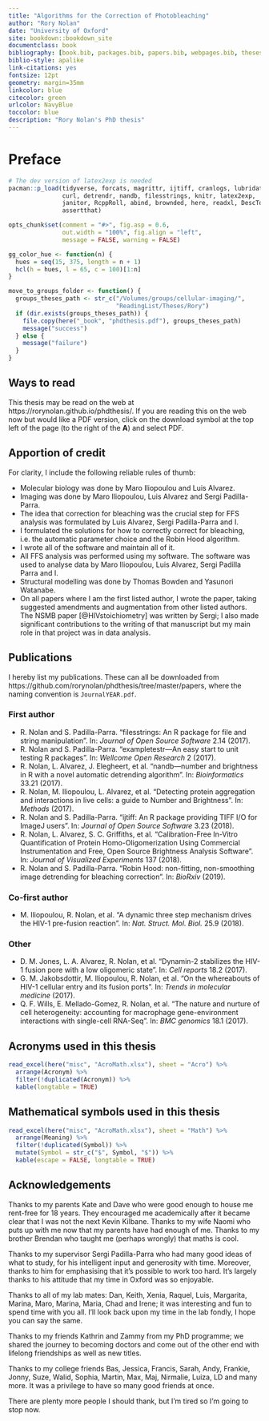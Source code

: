 ```yaml
--- 
title: "Algorithms for the Correction of Photobleaching"
author: "Rory Nolan"
date: "University of Oxford"
site: bookdown::bookdown_site
documentclass: book
bibliography: [book.bib, packages.bib, papers.bib, webpages.bib, theses.bib]
biblio-style: apalike
link-citations: yes
fontsize: 12pt
geometry: margin=35mm
linkcolor: blue
citecolor: green
urlcolor: NavyBlue
toccolor: blue
description: "Rory Nolan's PhD thesis"
---
```



# Preface {-}

```r
# The dev version of latex2exp is needed
pacman::p_load(tidyverse, forcats, magrittr, ijtiff, cranlogs, lubridate,
               curl, detrendr, nandb, filesstrings, knitr, latex2exp,
               janitor, RcppRoll, abind, brownded, here, readxl, DescTools,
               assertthat)

opts_chunk$set(comment = "#>", fig.asp = 0.6, 
               out.width = "100%", fig.align = "left",
               message = FALSE, warning = FALSE)

gg_color_hue <- function(n) {
  hues = seq(15, 375, length = n + 1)
  hcl(h = hues, l = 65, c = 100)[1:n]
}

move_to_groups_folder <- function() {
  groups_theses_path <- str_c("/Volumes/groups/cellular-imaging/",
                              "ReadingList/Theses/Rory")
  if (dir.exists(groups_theses_path)) {
    file.copy(here("_book", "phdthesis.pdf"), groups_theses_path)
    message("success")
  } else {
    message("failure")
  }
}
```


## Ways to read {-}

This thesis may be read on the web at https://rorynolan.github.io/phdthesis/. If you are reading this on the web now but would like a PDF version, click on the download symbol at the top left of the page (to the right of the __A__) and select PDF. 


## Apportion of credit {-}

For clarity, I include the following reliable rules of thumb:

* Molecular biology was done by Maro Iliopoulou and Luis Alvarez.
* Imaging was done by Maro Iliopoulou, Luis Alvarez and Sergi Padilla-Parra.
* The idea that correction for bleaching was the crucial step for FFS analysis was formulated by Luis Alvarez, Sergi Padilla-Parra and I.
* I formulated the solutions for how to correctly correct for bleaching, i.e. the automatic parameter choice and the Robin Hood algorithm.
* I wrote all of the software and maintain all of it.
* All FFS analysis was performed using my software. The software was used to analyse data by Maro Iliopoulou, Luis Alvarez, Sergi Padilla Parra and I. 
* Structural modelling was done by Thomas Bowden and Yasunori Watanabe.
* On all papers where I am the first listed author, I wrote the paper, taking suggested amendments and augmentation from other listed authors. The NSMB paper [@HIVstoichiometry] was written by Sergi; I also made significant contributions to the writing of that manuscript but my main role in that project was in data analysis. 


## Publications {-}

I hereby list my publications. These can all be downloaded from https://github.com/rorynolan/phdthesis/tree/master/papers, where the naming convention is `JournalYEAR.pdf`.

### First author {-}

* R. Nolan and S. Padilla-Parra. "filesstrings: An R package for file and
string manipulation". In: _Journal of Open Source Software_ 2.14 (2017).
* R. Nolan and S. Padilla-Parra. "exampletestr—An easy start to unit
testing R packages". In: _Wellcome Open Research_ 2 (2017).
* R. Nolan, L. Alvarez, J. Elegheert, et al. "nandb—number and brightness
in R with a novel automatic detrending algorithm". In: _Bioinformatics_ 33.21 (2017).
* R. Nolan, M. Iliopoulou, L. Alvarez, et al. "Detecting protein
aggregation and interactions in live cells: a guide to Number and
Brightness". In: _Methods_ (2017).
* R. Nolan and S. Padilla-Parra. "ijtiff: An R package providing TIFF I/O
for ImageJ users". In: _Journal of Open Source Software_ 3.23 (2018).
* R. Nolan, L. Alvarez, S. C. Griffiths, et al. “Calibration-Free In-Vitro
Quantification of Protein Homo-Oligomerization Using Commercial
Instrumentation and Free, Open Source Brightness Analysis Software”. In:
_Journal of Visualized Experiments_ 137 (2018).
* R. Nolan and S. Padilla-Parra. "Robin Hood: non-fitting, non-smoothing image detrending for bleaching correction". In: _BioRxiv_ (2019). 

### Co-first author {-}

* M. Iliopoulou, R. Nolan, et al. "A dynamic three step
mechanism drives the HIV-1 pre-fusion reaction". In: _Nat. Struct. Mol. Biol._
25.9 (2018).

### Other {-}

* D. M. Jones, L. A. Alvarez, R. Nolan, et al. "Dynamin-2 stabilizes the
HIV-1 fusion pore with a low oligomeric state". In: _Cell reports_ 18.2
(2017).
* G. M. Jakobsdottir, M. Iliopoulou, R. Nolan, et al. "On the whereabouts
of HIV-1 cellular entry and its fusion ports". In: _Trends in molecular
medicine_ (2017).
* Q. F. Wills, E. Mellado-Gomez, R. Nolan, et al. "The nature and nurture
of cell heterogeneity: accounting for macrophage gene-environment
interactions with single-cell RNA-Seq". In: _BMC genomics_ 18.1 (2017).


## Acronyms used in this thesis {-}

```r
read_excel(here("misc", "AcroMath.xlsx"), sheet = "Acro") %>% 
  arrange(Acronym) %>% 
  filter(!duplicated(Acronym)) %>% 
  kable(longtable = TRUE)
```


## Mathematical symbols used in this thesis {-}

```r
read_excel(here("misc", "AcroMath.xlsx"), sheet = "Math") %>% 
  arrange(Meaning) %>% 
  filter(!duplicated(Symbol)) %>%
  mutate(Symbol = str_c("$", Symbol, "$")) %>% 
  kable(escape = FALSE, longtable = TRUE)
```


## Acknowledgements {-}

Thanks to my parents Kate and Dave who were good enough to house me rent-free for 18 years. They encouraged me academically after it became clear that I was not the next Kevin Kilbane. Thanks to my wife Naomi who puts up with me now that my parents have had enough of me. Thanks to my brother Brendan who taught me (perhaps wrongly) that maths is cool.

Thanks to my supervisor Sergi Padilla-Parra who had many good ideas of what to study, for his intelligent input and generosity with time. Moreover, thanks to him for emphasising that it's possible to work too hard. It's largely thanks to his attitude that my time in Oxford was so enjoyable. 

Thanks to all of my lab mates: Dan, Keith, Xenia, Raquel, Luis, Margarita, Marina, Maro, Marina, Maria, Chad and Irene; it was interesting and fun to spend time with you all. I'll look back upon my time in the lab fondly, I hope you can say the same. 

Thanks to my friends Kathrin and Zammy from my PhD programme; we shared the journey to becoming doctors and come out of the other end with lifelong friendships as well as new titles.

Thanks to my college friends Bas, Jessica, Francis, Sarah, Andy, Frankie, Jonny, Suze, Walid, Sophia, Martin, Max, Maj, Nirmalie, Luiza, LD and many more. It was a privilege to have so many good friends at once.

There are plenty more people I should thank, but I'm tired so I'm going to stop now.